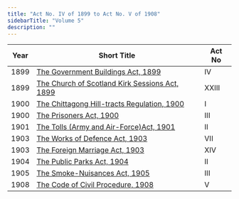 ```yaml
---
title: "Act No. IV of 1899 to Act No. V of 1908"
sidebarTitle: "Volume 5"
description: ""
---
```


| Year | Short Title | Act No |
|------|-------------|--------|
| 1899 | [The Government Buildings Act, 1899](/laws/volume-5/act-78) | IV |
| 1899 | [The Church of Scotland Kirk Sessions Act, 1899](/laws/volume-5/act-79) | XXIII |
| 1900 | [The Chittagong Hill-tracts Regulation, 1900](/laws/volume-5/act-1313) | I |
| 1900 | [The Prisoners Act, 1900](/laws/volume-5/act-80) | III |
| 1901 | [The Tolls (Army and Air-Force)Act, 1901](/laws/volume-5/act-81) | II |
| 1903 | [The Works of Defence Act, 1903](/laws/volume-5/act-82) | VII |
| 1903 | [The Foreign Marriage Act, 1903](/laws/volume-5/act-83) | XIV |
| 1904 | [The Public Parks Act, 1904](/laws/volume-5/act-84) | II |
| 1905 | [The Smoke-Nuisances Act, 1905](/laws/volume-5/act-85) | III |
| 1908 | [The Code of Civil Procedure, 1908](/laws/volume-5/act-86) | V |
